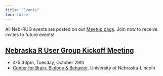 ```yaml
---
title: "Events"
toc: false
---
```


All Neb-RUG events are posted on our [Meetup page](https://www.meetup.com/neb-rug/). Join now to receive invites to future events!

## [Nebraska R User Group Kickoff Meeting](https://www.meetup.com/neb-rug/events/303806893/)
* 4-5:30pm, Tuesday, October 29th
* [Center for Brain, Biology & Behavior](https://cb3.unl.edu), University of Nebraska-Lincoln
